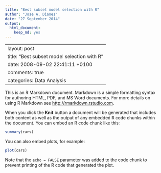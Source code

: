 ```yaml
---
title: "Best subset model selection with R"
author: "Jose A. Dianes"
date: "27 September 2014"
output:
  html_document:
    keep_md: yes
---
```


---
layout: post
title: "Best subset model selection with R"
date: 2008-09-02 22:41:11 +0100
comments: true
categories: Data Analysis
---


This is an R Markdown document. Markdown is a simple formatting syntax for authoring HTML, PDF, and MS Word documents. For more details on using R Markdown see <http://rmarkdown.rstudio.com>.

When you click the **Knit** button a document will be generated that includes both content as well as the output of any embedded R code chunks within the document. You can embed an R code chunk like this:

```r
summary(cars)
```

You can also embed plots, for example:

```r
plot(cars)
```

Note that the `echo = FALSE` parameter was added to the code chunk to prevent printing of the R code that generated the plot.
